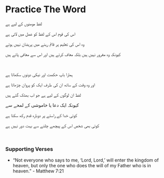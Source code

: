 # Practice The Word

لفظ مومنوں کے لیے ہے

اس کی قوم اس کے لفظ کو عمل میں لاتی ہے

وہ اس کی تعلیم پر قائم رہنے میں پریشان نہیں ہوتے

کیونکہ وہ مغرور نہیں ہیں بلکہ معاف کرتے ہیں اور اس سے معافی پاتے ہیں

<br />

ہمارا باپ حکمت اور نیکی دونوں سکھاتا ہے

اور وہ وقت کے ساتھ ان کی طرف ایک کو پروان چڑھاتا ہے

لفظ ان لوگوں کے لیے ہے جو اب بھٹک گئے ہیں

کیونکہ ایک دعا یا خاموشی کے لمحے سے

کوئی خدا کے راستے پر دوبارہ قدم رکھ سکتا ہے

کوئی بھی شخص اس کے پیچھے چلنے سے بہت دور نہیں ہے

<br />

### Supporting Verses

- “Not everyone who says to me, ‘Lord, Lord,’ will enter the kingdom of heaven, but only the one who does the will of my Father who is in heaven.” - Matthew 7:21